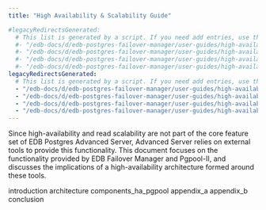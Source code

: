 ```yaml
---
title: "High Availability & Scalability Guide"

#legacyRedirectsGenerated:
  # This list is generated by a script. If you need add entries, use the `legacyRedirects` key.
  #- "/edb-docs/d/edb-postgres-failover-manager/user-guides/high-availability-scalability-guide/3.10/genindex.html"
  #- "/edb-docs/d/edb-postgres-failover-manager/user-guides/high-availability-scalability-guide/3.10/introduction.html"
  #- "/edb-docs/d/edb-postgres-failover-manager/user-guides/high-availability-scalability-guide/3.10/conclusion.html"
  #- "/edb-docs/d/edb-postgres-failover-manager/user-guides/high-availability-scalability-guide/3.10/index.html"
legacyRedirectsGenerated:
  # This list is generated by a script. If you need add entries, use the `legacyRedirects` key.
  - "/edb-docs/d/edb-postgres-failover-manager/user-guides/high-availability-scalability-guide/3.10/index.html"
  - "/edb-docs/d/edb-postgres-failover-manager/user-guides/high-availability-scalability-guide/3.10/genindex.html"
  - "/edb-docs/d/edb-postgres-failover-manager/user-guides/high-availability-scalability-guide/3.10/introduction.html"
  - "/edb-docs/d/edb-postgres-failover-manager/user-guides/high-availability-scalability-guide/3.10/conclusion.html"
---
```


Since high-availability and read scalability are not part of the core feature set of EDB Postgres Advanced Server, Advanced Server relies on external tools to provide this functionality. This document focuses on the functionality provided by EDB Failover Manager and Pgpool-II, and discusses the implications of a high-availability architecture formed around these tools. 

<div class="toctree" maxdepth="3">

introduction architecture components_ha_pgpool appendix_a appendix_b conclusion

</div>
